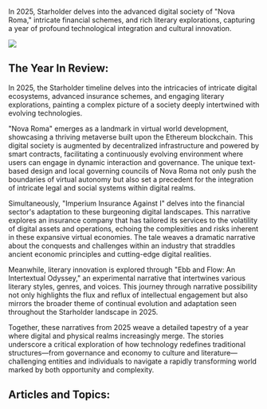 In 2025, Starholder delves into the advanced digital society of "Nova Roma," intricate financial schemes, and rich literary explorations, capturing a year of profound technological integration and cultural innovation.

![](https://drbs5yklwtho3.cloudfront.net/images/1752608076116-4mdafg30hss-image.jpg)

## The Year In Review:

In 2025, the Starholder timeline delves into the intricacies of intricate digital ecosystems, advanced insurance schemes, and engaging literary explorations, painting a complex picture of a society deeply intertwined with evolving technologies.

"Nova Roma" emerges as a landmark in virtual world development, showcasing a thriving metaverse built upon the Ethereum blockchain. This digital society is augmented by decentralized infrastructure and powered by smart contracts, facilitating a continuously evolving environment where users can engage in dynamic interaction and governance. The unique text-based design and local governing councils of Nova Roma not only push the boundaries of virtual autonomy but also set a precedent for the integration of intricate legal and social systems within digital realms.

Simultaneously, "Imperium Insurance Against I" delves into the financial sector's adaptation to these burgeoning digital landscapes. This narrative explores an insurance company that has tailored its services to the volatility of digital assets and operations, echoing the complexities and risks inherent in these expansive virtual economies. The tale weaves a dramatic narrative about the conquests and challenges within an industry that straddles ancient economic principles and cutting-edge digital realities.

Meanwhile, literary innovation is explored through "Ebb and Flow: An Intertextual Odyssey," an experimental narrative that intertwines various literary styles, genres, and voices. This journey through narrative possibility not only highlights the flux and reflux of intellectual engagement but also mirrors the broader theme of continual evolution and adaptation seen throughout the Starholder landscape in 2025.

Together, these narratives from 2025 weave a detailed tapestry of a year where digital and physical realms increasingly merge. The stories underscore a critical exploration of how technology redefines traditional structures—from governance and economy to culture and literature—challenging entities and individuals to navigate a rapidly transforming world marked by both opportunity and complexity.

## Articles and Topics:
